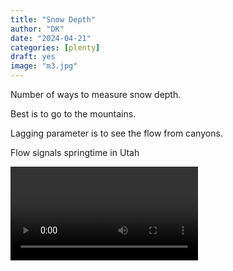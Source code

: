 ```yaml
---
title: "Snow Depth"
author: "DK"
date: "2024-04-21"
categories: [plenty]
draft: yes
image: "m3.jpg"
---
```


Number of ways to measure snow depth.

Best is to go to the mountains.

Lagging parameter is to see the flow from canyons.

Flow signals springtime in Utah

<Video of stream here></Video>

